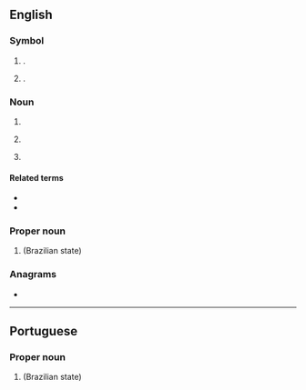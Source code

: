 {{also|Pb|pb}}

==English==

===Symbol===
{{en-symbol}}

# {{lb|en|computing|formal}} {{l|en|petabyte}} {{gloss|1,000 [[terabyte]]s or 10<sup>15</sup> bytes}}.
# {{lb|en|computing|informal}} {{l|en|pebibyte}} {{gloss|2<sup>10</sup> (1024) [[tebibytes]] or 2<sup>50</sup> (1024<sup>5</sup>) [[byte]]s}}. 
#: {{syn|enl|PiB}}

===Noun===
{{en-noun}}

# {{initialism of|en|peanut butter}}
# {{lb|en|sports}} {{initialism of|en|personal best}}
# {{lb|en|philately}} {{initialism of|en|plate block}}

====Related terms====
* {{l|en|SB}}
* {{l|en|WR}}

===Proper noun===
{{en-proper noun}}

# {{abbreviation of|en|Paraíba}} (Brazilian state)

===Anagrams===
* {{anagrams|en|a=bp|BP|Bp|Bp.|bp}}

----

==Portuguese==

===Proper noun===
{{head|pt|proper noun}}

# {{abbreviation of|pt|Paraíba}} (Brazilian state)
